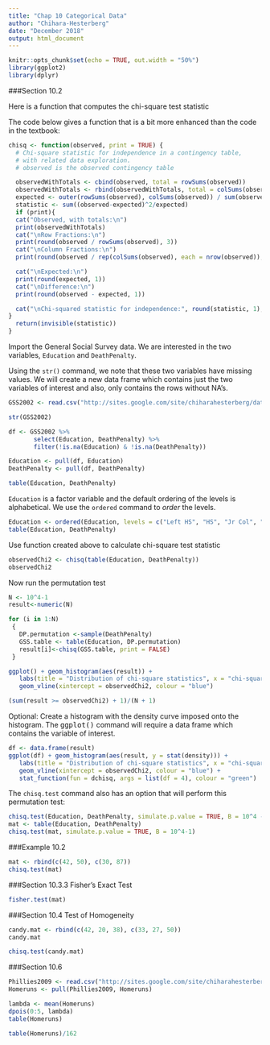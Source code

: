 ```yaml
---
title: "Chap 10 Categorical Data"
author: "Chihara-Hesterberg"
date: "December 2018"
output: html_document
---
```


```r
knitr::opts_chunk$set(echo = TRUE, out.width = "50%")
library(ggplot2)
library(dplyr)
```

###Section 10.2

Here is a function that computes the chi-square test statistic

The code below gives a function that is a bit more enhanced than the code in the textbook:
```r
chisq <- function(observed, print = TRUE) {
  # Chi-square statistic for independence in a contingency table,
  # with related data exploration.
  # observed is the observed contingency table

  observedWithTotals <- cbind(observed, total = rowSums(observed))
  observedWithTotals <- rbind(observedWithTotals, total = colSums(observedWithTotals))
  expected <- outer(rowSums(observed), colSums(observed)) / sum(observed)
  statistic <- sum((observed-expected)^2/expected)
  if (print){
  cat("Observed, with totals:\n")
  print(observedWithTotals)
  cat("\nRow Fractions:\n")
  print(round(observed / rowSums(observed), 3))
  cat("\nColumn Fractions:\n")
  print(round(observed / rep(colSums(observed), each = nrow(observed)), 3))

  cat("\nExpected:\n")
  print(round(expected, 1))
  cat("\nDifference:\n")
  print(round(observed - expected, 1))

  cat("\nChi-squared statistic for independence:", round(statistic, 1), "\n")
}
  return(invisible(statistic))
}
```
Import the General Social Survey data. We are interested in the two variables, <tt>`Education`</tt> and <tt>`DeathPenalty`</tt>.

Using the <tt>`str()`</tt> command, we note that these two variables have missing values. We will create a new data frame which contains just the two variables of interest and also, only contains the rows without NA's.

```r
GSS2002 <- read.csv("http://sites.google.com/site/chiharahesterberg/data2/GSS2002.csv")

str(GSS2002)

df <- GSS2002 %>% 
       select(Education, DeathPenalty) %>% 
       filter(!is.na(Education) & !is.na(DeathPenalty))

Education <- pull(df, Education)
DeathPenalty <- pull(df, DeathPenalty)

table(Education, DeathPenalty)
```

<tt>`Education`</tt> is a factor variable and the default ordering of the levels is alphabetical. We use the <tt>`ordered`</tt> command to *order* the levels.

```r
Education <- ordered(Education, levels = c("Left HS", "HS", "Jr Col", "Bachelors", "Graduate"))                    
table(Education, DeathPenalty)
```


Use function created above to calculate chi-square test statistic

```r
observedChi2 <- chisq(table(Education, DeathPenalty))
observedChi2
```

Now run the permutation test

```r
N <- 10^4-1
result<-numeric(N)

for (i in 1:N)
 {
   DP.permutation <-sample(DeathPenalty)
   GSS.table <- table(Education, DP.permutation)
   result[i]<-chisq(GSS.table, print = FALSE)
 }

ggplot() + geom_histogram(aes(result)) + 
   labs(title = "Distribution of chi-square statistics", x = "chi-square statistic") + 
   geom_vline(xintercept = observedChi2, colour = "blue")

(sum(result >= observedChi2) + 1)/(N + 1)
```


Optional: Create a histogram with the density curve
imposed onto the histogram. The <tt>ggplot()</tt> command will require a data frame which contains the variable of interest.

```r
df <- data.frame(result)
ggplot(df) + geom_histogram(aes(result, y = stat(density))) + 
   labs(title = "Distribution of chi-square statistics", x = "chi-square statistic") +   
   geom_vline(xintercept = observedChi2, colour = "blue") +
   stat_function(fun = dchisq, args = list(df = 4), colour = "green")
```

The <tt>`chisq.test`</tt> command also has an option that will perform this permutation test:

```r
chisq.test(Education, DeathPenalty, simulate.p.value = TRUE, B = 10^4 - 1)
mat <- table(Education, DeathPenalty)
chisq.test(mat, simulate.p.value = TRUE, B = 10^4-1)
```

###Example 10.2
```r
mat <- rbind(c(42, 50), c(30, 87))
chisq.test(mat)
```

###Section 10.3.3 Fisher's Exact Test

```r
fisher.test(mat)
```

###Section 10.4 Test of Homogeneity
```r
candy.mat <- rbind(c(42, 20, 38), c(33, 27, 50))
candy.mat

chisq.test(candy.mat)
```

###Section 10.6
```r
Phillies2009 <- read.csv("http://sites.google.com/site/chiharahesterberg/data2/Phillies2009.csv")
Homeruns <- pull(Phillies2009, Homeruns)

lambda <- mean(Homeruns)
dpois(0:5, lambda)
table(Homeruns)

table(Homeruns)/162
```